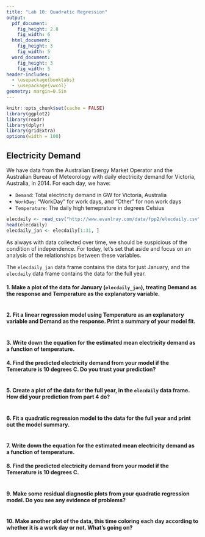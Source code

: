 ```yaml
---
title: "Lab 10: Quadratic Regression"
output:
  pdf_document:
    fig_height: 2.8
    fig_width: 6
  html_document:
    fig_height: 3
    fig_width: 5
  word_document:
    fig_height: 3
    fig_width: 5
header-includes:
  - \usepackage{booktabs}
  - \usepackage{vwcol}
geometry: margin=0.5in
---
```


```r
knitr::opts_chunk$set(cache = FALSE)
library(ggplot2)
library(readr)
library(dplyr)
library(gridExtra)
options(width = 100)
```

## Electricity Demand

We have data from the Australian Energy Market Operator and the Australian Bureau of Meteorology with daily electricity demand for Victoria, Australia, in 2014.  For each day, we have:

 * `Demand`: Total electricity demand in GW for Victoria, Australia
 * `WorkDay`: "WorkDay" for work days, and "Other" for non work days
 * `Temperature`: The daily high temeprature in degrees Celsius

```r
elecdaily <- read_csv("http://www.evanlray.com/data/fpp2/elecdaily.csv")
head(elecdaily)
elecdaily_jan <- elecdaily[1:31, ]
```

As always with data collected over time, we should be suspicious of the condition of independence.  For today, let's set that aside and focus on an analysis of the relationships between these variables.

The `elecdaily_jan` data frame contains the data for just January, and the `elecdaily` data frame contains the data for the full year.

#### 1. Make a plot of the data for January (`elecdaily_jan`), treating Demand as the response and Temperature as the explanatory variable.

```r

```

#### 2. Fit a linear regression model using Temperature as an explanatory variable and Demand as the response.  Print a summary of your model fit.

```r

```

#### 3. Write down the equation for the estimated mean electricity demand as a function of temperature.



#### 4. Find the predicted electricity demand from your model if the Temerature is 10 degrees C.  Do you trust your prediction?

```r

```

#### 5. Create a plot of the data for the full year, in the `elecdaily` data frame.  How did your prediction from part 4 do?

```r

```

#### 6. Fit a quadratic regression model to the data for the full year and print out the model summary.

```r

```

#### 7. Write down the equation for the estimated mean electricity demand as a function of temperature.



#### 8. Find the predicted electricity demand from your model if the Temerature is 10 degrees C.

```r

```

#### 9. Make some residual diagnostic plots from your quadratic regression model.  Do you see any evidence of problems?

```r

```

#### 10. Make another plot of the data, this time coloring each day according to whether it is a work day or not.  What's going on?

```r

```
